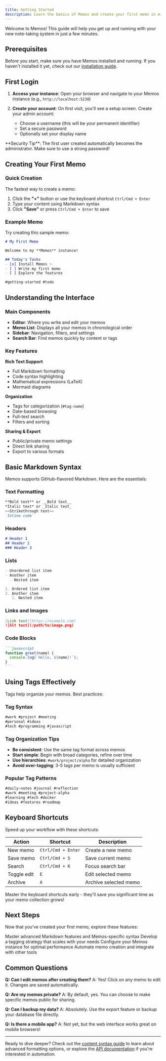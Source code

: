 ```yaml
---
title: Getting Started
description: Learn the basics of Memos and create your first memo in minutes.
---
```


Welcome to Memos! This guide will help you get up and running with your new note-taking system in just a few minutes.

## Prerequisites

Before you start, make sure you have Memos installed and running. If you haven't installed it yet, check out our [installation guide](/docs/installation).

## First Login

1. **Access your instance**: Open your browser and navigate to your Memos instance (e.g., `http://localhost:5230`)

2. **Create your account**: On first visit, you'll see a setup screen. Create your admin account:
   - Choose a username (this will be your permanent identifier)
   - Set a secure password
   - Optionally set your display name

<Callout type="info">
**Security Tip**: The first user created automatically becomes the administrator. Make sure to use a strong password!
</Callout>

## Creating Your First Memo

### Quick Creation

The fastest way to create a memo:

1. Click the **"+"** button or use the keyboard shortcut `Ctrl/Cmd + Enter`
2. Type your content using Markdown syntax
3. Click **"Save"** or press `Ctrl/Cmd + Enter` to save

### Example Memo

Try creating this sample memo:

```markdown
# My First Memo

Welcome to my **Memos** instance! 

## Today's Tasks
- [x] Install Memos ✨
- [ ] Write my first memo
- [ ] Explore the features

#getting-started #todo
```

## Understanding the Interface

### Main Components

- **Editor**: Where you write and edit your memos
- **Memo List**: Displays all your memos in chronological order
- **Sidebar**: Navigation, filters, and settings
- **Search Bar**: Find memos quickly by content or tags

### Key Features

**Rich Text Support**
- Full Markdown formatting
- Code syntax highlighting  
- Mathematical expressions (LaTeX)
- Mermaid diagrams

**Organization**
- Tags for categorization (`#tag-name`)
- Date-based browsing
- Full-text search
- Filters and sorting

**Sharing & Export**
- Public/private memo settings
- Direct link sharing
- Export to various formats

## Basic Markdown Syntax

Memos supports GitHub-flavored Markdown. Here are the essentials:

### Text Formatting

```markdown
**Bold text** or __Bold text__
*Italic text* or _Italic text_
~~Strikethrough text~~
`Inline code`
```

### Headers

```markdown
# Header 1
## Header 2
### Header 3
```

### Lists

```markdown
- Unordered list item
- Another item
  - Nested item

1. Ordered list item
2. Another item
   1. Nested item
```

### Links and Images

```markdown
[Link text](https://example.com)
![Alt text](/path/to/image.png)
```

### Code Blocks

````markdown
```javascript
function greet(name) {
  console.log(`Hello, ${name}!`);
}
```
````

## Using Tags Effectively

Tags help organize your memos. Best practices:

### Tag Syntax

```markdown
#work #project #meeting
#personal #ideas
#tech #programming #javascript
```

### Tag Organization Tips

- **Be consistent**: Use the same tag format across memos
- **Start simple**: Begin with broad categories, refine over time
- **Use hierarchies**: `#work/project/alpha` for detailed organization
- **Avoid over-tagging**: 3-5 tags per memo is usually sufficient

### Popular Tag Patterns

```markdown
#daily-notes #journal #reflection
#work #meeting #project-alpha
#learning #tech #docker
#ideas #features #roadmap
```

## Keyboard Shortcuts

Speed up your workflow with these shortcuts:

| Action | Shortcut | Description |
|--------|----------|-------------|
| New memo | `Ctrl/Cmd + Enter` | Create a new memo |
| Save memo | `Ctrl/Cmd + S` | Save current memo |
| Search | `Ctrl/Cmd + K` | Focus search bar |
| Toggle edit | `E` | Edit selected memo |
| Archive | `A` | Archive selected memo |

<Callout type="tip" title="Pro Tip">
Master the keyboard shortcuts early - they'll save you significant time as your memo collection grows!
</Callout>

## Next Steps

Now that you've created your first memo, explore these features:

<Cards>
  <Card title="Content Syntax" href="/docs/guides/content-syntax" icon="FileText">
    Master advanced Markdown features and Memos-specific syntax
  </Card>
  <Card title="Tags & Organization" href="/docs/guides/tags" icon="Tag">
    Develop a tagging strategy that scales with your needs
  </Card>
  <Card title="Configuration" href="/docs/configuration" icon="Settings">
    Configure your Memos instance for optimal performance
  </Card>
  <Card title="API Access" href="https://memos.apidocumentation.com" icon="Code">
    Automate memo creation and integrate with other tools
  </Card>
</Cards>

## Common Questions

**Q: Can I edit memos after creating them?**
A: Yes! Click on any memo to edit it. Changes are saved automatically.

**Q: Are my memos private?**
A: By default, yes. You can choose to make specific memos public for sharing.

**Q: Can I backup my data?**
A: Absolutely. Use the export feature or backup your database file directly.

**Q: Is there a mobile app?**
A: Not yet, but the web interface works great on mobile browsers!

---

Ready to dive deeper? Check out the [content syntax guide](/docs/guides/content-syntax) to learn about advanced formatting options, or explore the [API documentation](https://memos.apidocumentation.com) if you're interested in automation.